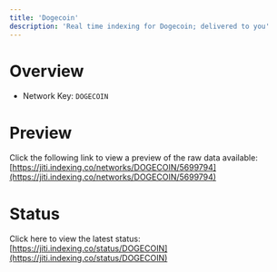 ```yaml
---
title: 'Dogecoin'
description: 'Real time indexing for Dogecoin; delivered to you'
---
```


# Overview
- Network Key: `DOGECOIN`

# Preview
Click the following link to view a preview of the raw data available: [https://jiti.indexing.co/networks/DOGECOIN/5699794](https://jiti.indexing.co/networks/DOGECOIN/5699794)

# Status
Click here to view the latest status: [https://jiti.indexing.co/status/DOGECOIN](https://jiti.indexing.co/status/DOGECOIN)
